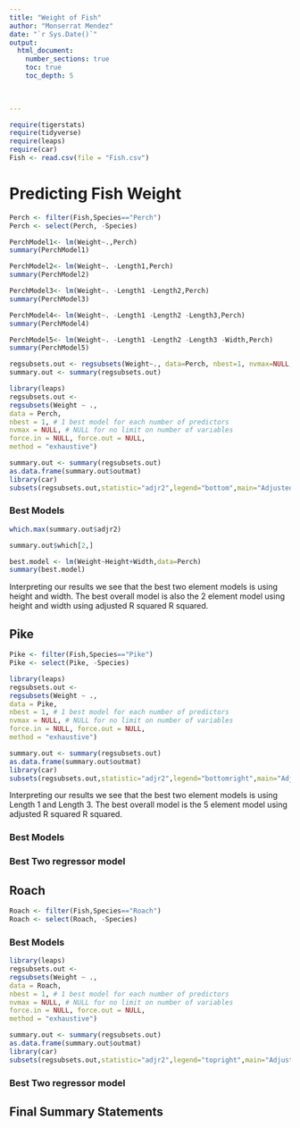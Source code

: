 ```yaml
---
title: "Weight of Fish"
author: "Monserrat Mendez"
date: "`r Sys.Date()`"  
output: 
  html_document:
    number_sections: true
    toc: true
    toc_depth: 5

 
    
---
```



```r
require(tigerstats)
require(tidyverse)
require(leaps)
require(car)
Fish <- read.csv(file = "Fish.csv")
```


# Predicting Fish Weight
```r
Perch <- filter(Fish,Species=="Perch")
Perch <- select(Perch, -Species)
```


```r
PerchModel1<- lm(Weight~.,Perch)
summary(PerchModel1)
```


```r
PerchModel2<- lm(Weight~. -Length1,Perch)
summary(PerchModel2)
```


```r
PerchModel3<- lm(Weight~. -Length1 -Length2,Perch)
summary(PerchModel3)
```



```r
PerchModel4<- lm(Weight~. -Length1 -Length2 -Length3,Perch)
summary(PerchModel4)
```

```r
PerchModel5<- lm(Weight~. -Length1 -Length2 -Length3 -Width,Perch)
summary(PerchModel5)
```


```r
regsubsets.out <- regsubsets(Weight~., data=Perch, nbest=1, nvmax=NULL, force.in=NULL, force.out=NULL, method="exhaustive")
summary.out <- summary(regsubsets.out)
```

```r
library(leaps)
regsubsets.out <-
regsubsets(Weight ~ .,
data = Perch,
nbest = 1, # 1 best model for each number of predictors
nvmax = NULL, # NULL for no limit on number of variables
force.in = NULL, force.out = NULL,
method = "exhaustive")

summary.out <- summary(regsubsets.out)
as.data.frame(summary.out$outmat)
library(car)
subsets(regsubsets.out,statistic="adjr2",legend="bottom",main="Adjusted R^2")
```

### Best Models

```r
which.max(summary.out$adjr2)
```
```r
summary.out$which[2,]
```
```r
best.model <- lm(Weight~Height+Width,data=Perch)
summary(best.model)
```

Interpreting our results we see that the best two element models is using height and width. The best overall model is also the 2 element model using height and width using adjusted R squared R squared. 


## Pike
```r
Pike <- filter(Fish,Species=="Pike")
Pike <- select(Pike, -Species)
```


```r
library(leaps)
regsubsets.out <-
regsubsets(Weight ~ .,
data = Pike,
nbest = 1, # 1 best model for each number of predictors
nvmax = NULL, # NULL for no limit on number of variables
force.in = NULL, force.out = NULL,
method = "exhaustive")

summary.out <- summary(regsubsets.out)
as.data.frame(summary.out$outmat)
library(car)
subsets(regsubsets.out,statistic="adjr2",legend="bottomright",main="Adjusted R^2")
```
Interpreting our results we see that the best two element models is using Length 1 and Length 3. The best overall model is the 5 element model using adjusted R squared R squared. 


### Best Models

### Best Two regressor model

## Roach
```r
Roach <- filter(Fish,Species=="Roach")
Roach <- select(Roach, -Species)
```

### Best Models
```r
library(leaps)
regsubsets.out <-
regsubsets(Weight ~ .,
data = Roach,
nbest = 1, # 1 best model for each number of predictors
nvmax = NULL, # NULL for no limit on number of variables
force.in = NULL, force.out = NULL,
method = "exhaustive")

summary.out <- summary(regsubsets.out)
as.data.frame(summary.out$outmat)
library(car)
subsets(regsubsets.out,statistic="adjr2",legend="topright",main="Adjusted R^2")
```


### Best Two regressor model

## Final Summary Statements